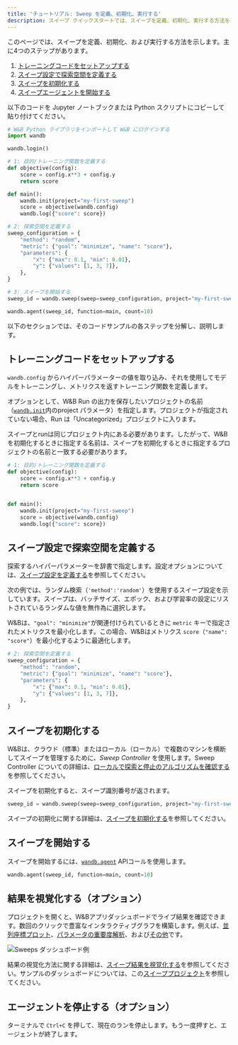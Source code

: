 ```yaml
---
title: 'チュートリアル: Sweep を定義、初期化、実行する'
description: スイープ クイックスタートでは、スイープを定義、初期化、実行する方法を示します。主な手順は4つあります。
---
```


このページでは、スイープを定義、初期化、および実行する方法を示します。主に4つのステップがあります。

1. [トレーニングコードをセットアップする](#set-up-your-training-code)
2. [スイープ設定で探索空間を定義する](#define-the-search-space-with-a-sweep-configuration)
3. [スイープを初期化する](#initialize-the-sweep)
4. [スイープエージェントを開始する](#start-the-sweep)

以下のコードを Jupyter ノートブックまたは Python スクリプトにコピーして貼り付けてください。

```python 
# W&B Python ライブラリをインポートして W&B にログインする
import wandb

wandb.login()

# 1: 目的/トレーニング関数を定義する
def objective(config):
    score = config.x**3 + config.y
    return score

def main():
    wandb.init(project="my-first-sweep")
    score = objective(wandb.config)
    wandb.log({"score": score})

# 2: 探索空間を定義する
sweep_configuration = {
    "method": "random",
    "metric": {"goal": "minimize", "name": "score"},
    "parameters": {
        "x": {"max": 0.1, "min": 0.01},
        "y": {"values": [1, 3, 7]},
    },
}

# 3: スイープを開始する
sweep_id = wandb.sweep(sweep=sweep_configuration, project="my-first-sweep")

wandb.agent(sweep_id, function=main, count=10)
```

以下のセクションでは、そのコードサンプルの各ステップを分解し、説明します。

## トレーニングコードをセットアップする

`wandb.config` からハイパーパラメーターの値を取り込み、それを使用してモデルをトレーニングし、メトリクスを返すトレーニング関数を定義します。

オプションとして、W&B Run の出力を保存したいプロジェクトの名前（[`wandb.init`](/ja/models/ref/python/init)内のproject パラメータ）を指定します。プロジェクトが指定されていない場合、Run は「Uncategorized」プロジェクトに入ります。

<Note>
スイープとrunは同じプロジェクト内にある必要があります。したがって、W&Bを初期化するときに指定する名前は、スイープを初期化するときに指定するプロジェクトの名前と一致する必要があります。
</Note>

```python
# 1: 目的/トレーニング関数を定義する
def objective(config):
    score = config.x**3 + config.y
    return score


def main():
    wandb.init(project="my-first-sweep")
    score = objective(wandb.config)
    wandb.log({"score": score})
```

## スイープ設定で探索空間を定義する

探索するハイパーパラメーターを辞書で指定します。設定オプションについては、[スイープ設定を定義する](/ja/models/sweeps/define-sweep-configuration/)を参照してください。

次の例では、ランダム検索（`'method':'random'`）を使用するスイープ設定を示しています。スイープは、バッチサイズ、エポック、および学習率の設定にリストされているランダムな値を無作為に選択します。

W&Bは、`"goal": "minimize"`が関連付けられているときに `metric` キーで指定されたメトリクスを最小化します。この場合、W&Bはメトリクス `score`（`"name": "score"`）を最小化するように最適化します。

```python
# 2: 探索空間を定義する
sweep_configuration = {
    "method": "random",
    "metric": {"goal": "minimize", "name": "score"},
    "parameters": {
        "x": {"max": 0.1, "min": 0.01},
        "y": {"values": [1, 3, 7]},
    },
}
```

## スイープを初期化する

W&Bは、クラウド（標準）またはローカル（ローカル）で複数のマシンを横断してスイープを管理するために、_Sweep Controller_ を使用します。Sweep Controller についての詳細は、[ローカルで探索と停止のアルゴリズムを確認する](/ja/models/sweeps/local-controller/)を参照してください。

スイープを初期化すると、スイープ識別番号が返されます。

```python
sweep_id = wandb.sweep(sweep=sweep_configuration, project="my-first-sweep")
```

スイープの初期化に関する詳細は、[スイープを初期化する](/ja/models/sweeps/walkthrough/#%E3%82%B9%E3%82%A4%E3%83%BC%E3%83%97%E3%82%92%E5%88%9D%E6%9C%9F%E5%8C%96%E3%81%99%E3%82%8B)を参照してください。

## スイープを開始する

スイープを開始するには、[`wandb.agent`](/ja/models/ref/python/agent) APIコールを使用します。

```python
wandb.agent(sweep_id, function=main, count=10)
```

## 結果を視覚化する（オプション）

プロジェクトを開くと、W&Bアプリダッシュボードでライブ結果を確認できます。数回のクリックで豊富なインタラクティブグラフを構築します。例えば、[並列座標プロット](/ja/models/app/features/panels/parallel-coordinates/)、[パラメータの重要度解析](/ja/models/app/features/panels/parameter-importance/)、および[その他](/ja/models/app/features/panels/)です。

<Frame>
    <img src="/images/sweeps/quickstart_dashboard_example.png" alt="Sweeps ダッシュボード例"  />
</Frame>

結果の視覚化方法に関する詳細は、[スイープ結果を視覚化する](/ja/models/sweeps/visualize-sweep-results/)を参照してください。サンプルのダッシュボードについては、この[スイーププロジェクト](https://wandb.ai/anmolmann/pytorch-cnn-fashion/sweeps/pmqye6u3)を参照してください。

## エージェントを停止する（オプション）

ターミナルで `Ctrl+C` を押して、現在のランを停止します。もう一度押すと、エージェントが終了します。
